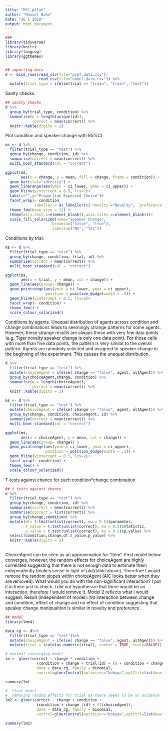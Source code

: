 ```yaml
---
title: "MCC_pilot"
author: "Manuel Bohn"
date: "26 1 2018"
output: html_document
---
```


```r
###
library(tidyverse)
library(knitr)
library(langcog)
library(ggthemes)


## importing data
d <- bind_rows(read_csv(file="pref.data.csv"),
               read_csv(file="novel.data.csv")) %>%
  mutate(trial_type = ifelse(trial == "train", "train", "test"))

```

Sanity checks.
```r

## sanity checks
d %>%
  group_by(trial_type, condition) %>%
  summarise(n = length(unique(id)), 
            correct = mean(correct)) %>%
  knitr::kable(digits = 2)

```
Plot condition and speaker change with 95%CI
```r

ms <- d %>%
  filter(trial_type == "test") %>%
  group_by(change, condition, id) %>%
  summarise(correct = mean(correct)) %>%
  multi_boot_standard(col = "correct")

ggplot(ms, 
       aes(x = change, y = mean, fill = change, frame = condition)) +
  geom_bar(stat="identity") + 
  geom_linerange(aes(ymin = ci_lower, ymax = ci_upper)) + 
  geom_hline(yintercept = 0.5, lty=2)+
  labs(x="",y="Proportion Expected Choice")+
  facet_wrap(~ condition,
             labeller = as_labeller(c(`novelty`="Novelty", `preference`="Preference")))+ 
  theme_few(base_size = 12) + 
  theme(axis.text.x=element_blank(),axis.ticks.x=element_blank())+
  scale_fill_solarized(name="Speaker Change",
                     breaks=c("false", "true"),
                     labels=c("No", "Yes"))
```


Conditions by trial.
```r
ms <- d %>%
  filter(trial_type == "test") %>%
  group_by(change, condition, trial, id) %>%
  summarise(correct = mean(correct)) %>%
  multi_boot_standard(col = "correct")

ggplot(ms, 
       aes(x = trial, y = mean, col = change)) +
  geom_line(aes(group= change)) + 
  geom_pointrange(aes(ymin = ci_lower, ymax = ci_upper), 
                  position = position_dodge(width = .1)) + 
  geom_hline(yintercept = 0.5, lty=2)+
  facet_wrap(~ condition) + 
  theme_few() + 
  scale_colour_solarized()
```
Conditions by agents. Unequal distribution of agents across condition and change combinations leads to seemingly strange patterns for some agents. However, these strange results are always those with very few data points (e.g. Tiger novelty speaker change is only one data point). For those cells with more than five data points, the pattern is very similar to the overall pattern. Agents are ranodmly selected and assigned to speaker change in the beginning of the experiment. This causes the unequal distribution.
```r
d %>%
  filter(trial_type == "test") %>%
  mutate(choiceAgent = ifelse( change == "false", agent, altAgent)) %>%
  group_by(choiceAgent,change, condition) %>%
  summarise(n = length(choiceAgent), 
            correct = mean(correct)) %>%
  knitr::kable(digits = 2)
```

```r
ms <- d %>%
  filter(trial_type == "test") %>%
  mutate(choiceAgent = ifelse( change == "false", agent, altAgent)) %>%
  group_by(change, condition, choiceAgent, id) %>%
  summarise(correct = mean(correct)) %>%
  multi_boot_standard(col = "correct")

ggplot(ms, 
       aes(x = choiceAgent, y = mean, col = change)) +
  geom_line(aes(group= change)) + 
  geom_pointrange(aes(ymin = ci_lower, ymax = ci_upper), 
                  position = position_dodge(width = .1)) + 
  geom_hline(yintercept = 0.5, lty=2)+
  facet_wrap(~ condition) + 
  theme_few() + 
  scale_colour_solarized()
```

T-tests against chance for each condition*change combination
```r
## t tests against chance
d %>%
  filter(trial_type == "test") %>%
  group_by(change, condition, id) %>%
  summarise(correct = mean(correct)) %>%
  summarise(correct = list(correct)) %>%
  group_by(change,condition) %>%
  mutate(df= t.test(unlist(correct), mu = 0.5)$parameter,
         t_value = t.test(unlist(correct), mu = 0.5)$statistic,
         p_value = t.test(unlist(correct), mu = 0.5)$p.value) %>%
  select(condition,change,df,t_value,p_value) %>%
  knitr::kable(digits = 2)
 
```

ChoiceAgent can be seen as an approximation for "item".
First model below converges, however, the random effects for choiceAgent are highly correlated suggesting that there is not enough data to estimate them independently (makes sense in light of plot/table above). Therefore I would remove the random slopes within choiceAgent (AIC looks better when they are removed). 
What would you do with the non-significant interaction? I put it in there just to check. I did not hypothesize that there would be an interaction, therefore I would remove it. Model 2 reflects what I would suggest.
Result (independent of model): No interaction between change and condition, effect of change and no effect of condition suggesting that speaker change manipualtion is similar in novelty and preference.
```r
## model
library(lme4)

data_cg <- d%>%
  filter(trial_type == "test")%>%
  mutate(choiceAgent = ifelse( change == "false", agent, altAgent)) %>%
  mutate(trial = scale(as.numeric(trial), center = TRUE, scale=FALSE))

# maximal converging model
lm <- glmer(correct ~ change * condition +
              (condition + change + trial|id) + (0 + condition + change + trial |choiceAgent), 
              data = data_cg, family = binomial, 
              control=glmerControl(optimizer="bobyqa",optCtrl=list(maxfun=2e5)))

summary(lm)
```

```r
#  final model
#  removing random effects for trial as there seems to be no evidence for a trial effect
lm2 <- glmer(correct ~ change + condition +
              (condition + change |id) + (1|choiceAgent), 
              data = data_cg, family = binomial, 
              control=glmerControl(optimizer="bobyqa",optCtrl=list(maxfun=2e5)))

summary(lm2)
 
```

